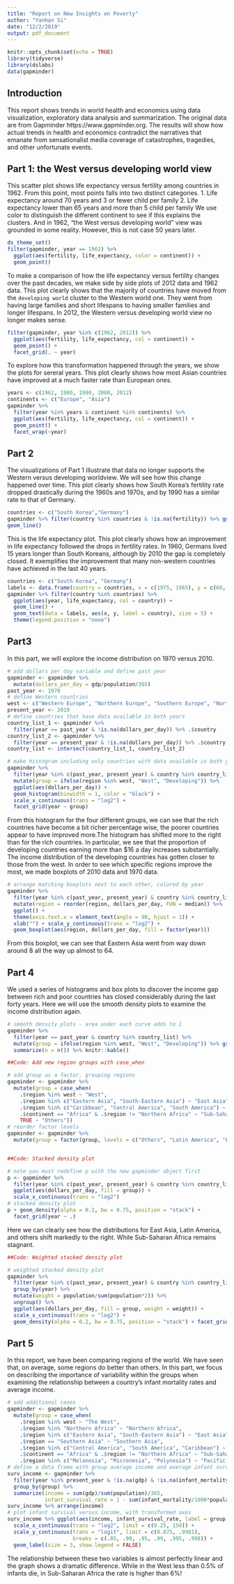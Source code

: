 ```yaml
---
title: "Report on New Insights on Poverty"
author: "Yanhan Si"
date: "12/2/2019"
output: pdf_document
---
```


```r
knitr::opts_chunk$set(echo = TRUE)
library(tidyverse)
library(dslabs)
data(gapminder)

```

## Introduction

This report shows trends in world health and economics using data visualization, exploratory data analysis and summarization. The original data are from Gapminder https://www.gapminder.org. The results will show how actual trends in health and economics contradict the narratives that emanate from sensationalist media coverage of catastrophes, tragedies, and other unfortunate events. 

## Part 1: the West versus developing world view

This scatter plot shows life expectancy versus fertility among countries in 1962. From this point, most points falls into two distinct categories. 
  1. Life expectancy around 70 years and 3 or fewer child per family
  2. Life expectancy lower than 65 years and more than 5 child per family
We use color to  distinguish the different continent to see if this explains the clusters. And in 1962, "the West versus developing world" view was grounded in some reality. However, this is not case 50 years later.
```r
ds_theme_set()    
filter(gapminder, year == 1962) %>%
  ggplot(aes(fertility, life_expectancy, color = continent)) +
  geom_point()
```



To make a comparison of how the life expectancy versus fertility changes over the past decades, we make side by side plots of 2012 data and 1962 data. This plot clearly shows that the majority of countries have moved from the `developing world` cluster to the Western world one. They went from having large families and short lifespans to having smaller families and longer lifespans. In 2012, the Western versus developing world view no longer makes sense.

```r

filter(gapminder, year %in% c(1962, 2012)) %>%
  ggplot(aes(fertility, life_expectancy, col = continent)) +
  geom_point() +
  facet_grid(. ~ year)
```


To explore how this transformation happened through the years, we show the plots for sereral years. This plot clearly shows how most Asian countries have improved at a much faster rate than European ones.

```r
years <- c(1962, 1980, 1990, 2000, 2012)
continents <- c("Europe", "Asia")
gapminder %>%
  filter(year %in% years & continent %in% continents) %>%
  ggplot(aes(fertility, life_expectancy, col = continent)) +
  geom_point() +
  facet_wrap(~year)
```


## Part 2

The visualizations of Part 1 illustrate that data no longer supports the Western versus developing worldview. We will see how this change happened over time. 
This plot clearly shows how South Korea's fertility rate dropped drastically during the 1960s and 1970s, and by 1990 has a similar rate to that of Germany.
```r
countries <- c("South Korea","Germany")
gapminder %>% filter(country %in% countries & !is.na(fertility)) %>% ggplot(aes(year,fertility, col = country)) +
geom_line()
```

This is the life expectancy plot. This plot clearly shows how an improvement in life expectancy followed the drops in fertility rates. In 1960, Germans lived 15 years longer than South Koreans, although by 2010 the gap is completely closed. It exemplifies the improvement that many non-western countries have achieved in the last 40 years.

```r
countries <- c("South Korea", "Germany")
labels <- data.frame(country = countries, x = c(1975, 1965), y = c(60, 72))
gapminder %>% filter(country %in% countries) %>%
  ggplot(aes(year, life_expectancy, col = country)) +
  geom_line() +
  geom_text(data = labels, aes(x, y, label = country), size = 5) +
  theme(legend.position = "none")
```


## Part3
In this part, we will explore the income distribution on 1970 versus 2010.

```r
# add dollars per day variable and define past year
gapminder <- gapminder %>%
  mutate(dollars_per_day = gdp/population/365)
past_year <- 1970
# define Western countries
west <- c("Western Europe", "Northern Europe", "Southern Europe", "Northern America", "Australia and New Zealand")
present_year <- 2010
# define countries that have data available in both years
country_list_1 <- gapminder %>%
  filter(year == past_year & !is.na(dollars_per_day)) %>% .$country
country_list_2 <- gapminder %>%
  filter(year == present_year & !is.na(dollars_per_day)) %>% .$country
country_list <- intersect(country_list_1, country_list_2)

# make histogram including only countries with data available in both years
gapminder %>%
  filter(year %in% c(past_year, present_year) & country %in% country_list) %>%    # keep only selected countries
  mutate(group = ifelse(region %in% west, "West", "Developing")) %>%
  ggplot(aes(dollars_per_day)) +
  geom_histogram(binwidth = 1, color = "black") +
  scale_x_continuous(trans = "log2") +
  facet_grid(year ~ group)

```

From this histogram for the four different groups, we can see that the rich countries have become a bit richer percentage wise, the poorer countries appear to have improved more.The histogram has shifted more to the right than for the rich countries. In particular, we see that the proportion of developing countries earning more than $16 a day increases substantially. The income distribution of the developing countries has gotten closer to those from the west. In order to see which specific regions improve the most, we made boxplots of 2010 data and 1970 data.





```r
# arrange matching boxplots next to each other, colored by year
gapminder %>%
  filter(year %in% c(past_year, present_year) & country %in% country_list) %>%
  mutate(region = reorder(region, dollars_per_day, FUN = median)) %>%
  ggplot() +
  theme(axis.text.x = element_text(angle = 90, hjust = 1)) +
  xlab("") + scale_y_continuous(trans = "log2") +
  geom_boxplot(aes(region, dollars_per_day, fill = factor(year)))
```

From this boxplot, we can see that Eastern Asia went from way down around 8 all the way up almost to 64.


## Part 4

We used a series of histograms and box plots to discover the income gap between rich and poor countries has closed considerably during the last forty years. Here we will use the smooth density plots to examine the income distribution again.

```r
# smooth density plots - area under each curve adds to 1
gapminder %>%
  filter(year == past_year & country %in% country_list) %>%
  mutate(group = ifelse(region %in% west, "West", "Developing")) %>% group_by(group) %>%
  summarize(n = n()) %>% knitr::kable()
```


```r
##Code: Add new region groups with case_when

# add group as a factor, grouping regions
gapminder <- gapminder %>%
  mutate(group = case_when(
    .$region %in% west ~ "West",
    .$region %in% c("Eastern Asia", "South-Eastern Asia") ~ "East Asia",
    .$region %in% c("Caribbean", "Central America", "South America") ~ "Latin America",
    .$continent == "Africa" & .$region != "Northern Africa" ~ "Sub-Saharan Africa",
    TRUE ~ "Others"))
# reorder factor levels
gapminder <- gapminder %>%
  mutate(group = factor(group, levels = c("Others", "Latin America", "East Asia", "Sub-Saharan Africa", "West")))


##Code: Stacked density plot

# note you must redefine p with the new gapminder object first
p <- gapminder %>%
  filter(year %in% c(past_year, present_year) & country %in% country_list) %>%
  ggplot(aes(dollars_per_day, fill = group)) +
  scale_x_continuous(trans = "log2")
# stacked density plot
p + geom_density(alpha = 0.2, bw = 0.75, position = "stack") +
  facet_grid(year ~ .)

```

Here we can clearly see how the distributions for East Asia, Latin America, and others shift markedly to the right. While Sub-Saharan Africa remains stagnant.


```r
##Code: Weighted stacked density plot

# weighted stacked density plot
gapminder %>%
  filter(year %in% c(past_year, present_year) & country %in% country_list) %>%
  group_by(year) %>%
  mutate(weight = population/sum(population*2)) %>%
  ungroup() %>%
  ggplot(aes(dollars_per_day, fill = group, weight = weight)) +
  scale_x_continuous(trans = "log2") +
  geom_density(alpha = 0.2, bw = 0.75, position = "stack") + facet_grid(year ~ .)
```

## Part 5

In this report, we have been comparing regions of the world. We have seen that, on average, some regions do better than others. In this part, we focus on describing the importance of variability within the groups when examining the relationship between a country’s infant mortality rates and average income.



```r
# add additional cases
gapminder <- gapminder %>%
  mutate(group = case_when(
    .$region %in% west ~ "The West",
    .$region %in% "Northern Africa" ~ "Northern Africa",
    .$region %in% c("Eastern Asia", "South-Eastern Asia") ~ "East Asia",
    .$region == "Southern Asia" ~ "Southern Asia",
    .$region %in% c("Central America", "South America", "Caribbean") ~ "Latin America",
    .$continent == "Africa" & .$region != "Northern Africa" ~ "Sub-Saharan Africa",
    .$region %in% c("Melanesia", "Micronesia", "Polynesia") ~ "Pacific Islands"))
# define a data frame with group average income and average infant survival rate
surv_income <- gapminder %>%
  filter(year %in% present_year & !is.na(gdp) & !is.na(infant_mortality) & !is.na(group)) %>%
  group_by(group) %>%
  summarize(income = sum(gdp)/sum(population)/365,
            infant_survival_rate = 1 - sum(infant_mortality/1000*population)/sum(population))
surv_income %>% arrange(income)
# plot infant survival versus income, with transformed axes
surv_income %>% ggplot(aes(income, infant_survival_rate, label = group, color = group)) +
  scale_x_continuous(trans = "log2", limit = c(0.25, 150)) +
  scale_y_continuous(trans = "logit", limit = c(0.875, .9981),
                     breaks = c(.85, .90, .95, .99, .995, .998)) +
  geom_label(size = 3, show.legend = FALSE)
```

The relationship between these two variables is almost perfectly linear and the graph shows a dramatic difference. While in the West less than 0.5% of infants die, in Sub-Saharan Africa the rate is higher than 6%!

